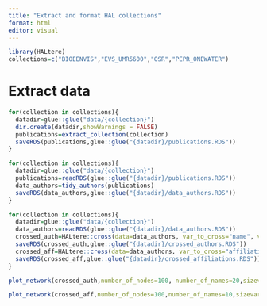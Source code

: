 ```yaml
---
title: "Extract and format HAL collections"
format: html
editor: visual
---
```


```r
library(HALtere)
collections=c("BIOEENVIS","EVS_UMR5600","OSR","PEPR_ONEWATER")

```

# Extract data

```r
for(collection in collections){
  datadir=glue::glue("data/{collection}")
  dir.create(datadir,showWarnings = FALSE)
  publications=extract_collection(collection)
  saveRDS(publications,glue::glue("{datadir}/publications.RDS"))
}

for(collection in collections){
  datadir=glue::glue("data/{collection}")
  publications=readRDS(glue::glue("{datadir}/publications.RDS"))
  data_authors=tidy_authors(publications)
  saveRDS(data_authors,glue::glue("{datadir}/data_authors.RDS"))
}

for(collection in collections){
  datadir=glue::glue("data/{collection}")
  data_authors=readRDS(glue::glue("{datadir}/data_authors.RDS"))
  crossed_auth=HALtere::cross(data=data_authors, var_to_cross="name", var_grouping="id_ref") 
  saveRDS(crossed_auth,glue::glue("{datadir}/crossed_authors.RDS"))
  crossed_aff=HALtere::cross(data=data_authors, var_to_cross="affiliation", var_grouping="id_ref")
  saveRDS(crossed_aff,glue::glue("{datadir}/crossed_affiliations.RDS"))
}


```

```r
plot_network(crossed_auth,number_of_nodes=100, number_of_names=20,sizevar=nrefs,colorvar=affiliation)
```


```r
plot_network(crossed_aff,number_of_nodes=100,number_of_names=10,sizevar=nrefs)
```

<!-- library(tidygraph) -->
<!-- library(ggraph) -->
<!-- g=tidygraph::as_tbl_graph(cross_aff %>% filter(n>50)) -->
<!-- ggraph(g, layout = "fr") + -->
<!--   geom_edge_link(aes(edge_alpha = n), show.legend = FALSE) + -->
<!--   geom_node_point(color = "lightblue", size = 5) + -->
<!--   geom_node_text(aes(label = name), repel = TRUE) + -->
<!--   theme_void() -->

